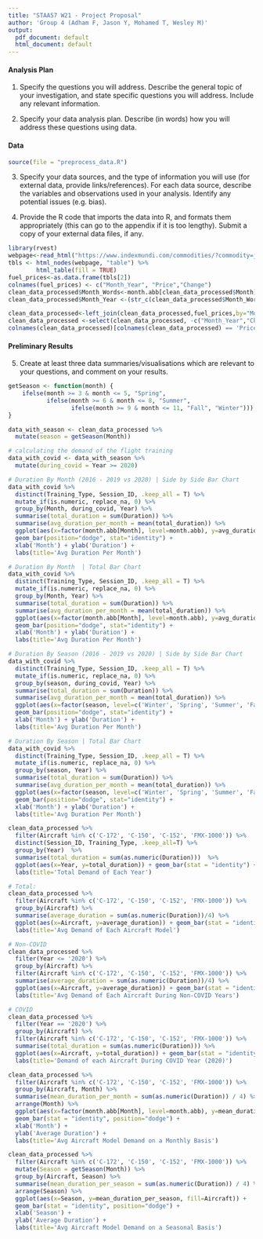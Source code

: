```yaml
---
title: "STAA57 W21 - Project Proposal"
author: 'Group 4 (Adham F, Jason Y, Mohamed T, Wesley M)'
output:
  pdf_document: default
  html_document: default
---
```


#### Analysis Plan 

1. Specify the questions you will address. Describe the general topic of your investigation, and state specific questions you will address. Include any relevant information.

2. Specify your data analysis plan. Describe (in words) how you will address these questions using data.


#### Data 
```r
source(file = "preprocess_data.R")
```
3. Specify your data sources, and the type of information you will use (for external data, provide links/references). For each data source, describe the variables and observations used in your analysis. Identify any potential issues (e.g. bias). 

4. Provide the R code that imports the data into R, and formats them appropriately (this can go to the appendix if it is too lengthy). Submit a copy of your external data files, if any. 
```r
library(rvest)
webpage<-read_html("https://www.indexmundi.com/commodities/?commodity=jet-fuel&months=240&currency=cad")
tbls <- html_nodes(webpage, "table") %>%
        html_table(fill = TRUE)
fuel_prices<-as.data.frame(tbls[2])
colnames(fuel_prices) <- c("Month_Year", "Price","Change")
clean_data_processed$Month_Words<-month.abb[clean_data_processed$Month]
clean_data_processed$Month_Year <-(str_c(clean_data_processed$Month_Words, clean_data_processed$Year, sep = " "))

clean_data_processed<-left_join(clean_data_processed,fuel_prices,by="Month_Year",copy = TRUE)
clean_data_processed <-select(clean_data_processed, -c("Month_Year","Change","Month_Words"))
colnames(clean_data_processed)[colnames(clean_data_processed) == 'Price'] <- 'Fuel Price Per Gallon'
```


#### Preliminary Results

5. Create at least three data summaries/visualisations which are relevant to your questions, and comment on your results. 

```r
getSeason <- function(month) {
    ifelse(month >= 3 & month <= 5, "Spring",
           ifelse(month >= 6 & month <= 8, "Summer",
                  ifelse(month >= 9 & month <= 11, "Fall", "Winter")))
}
```

```r
data_with_season <- clean_data_processed %>%
  mutate(season = getSeason(Month))
```

```r
# calculating the demand of the flight training
data_with_covid <- data_with_season %>% 
  mutate(during_covid = Year >= 2020)
```

```r
# Duration By Month (2016 - 2019 vs 2020) | Side by Side Bar Chart
data_with_covid %>%
  distinct(Training_Type, Session_ID, .keep_all = T) %>%
  mutate_if(is.numeric, replace_na, 0) %>%
  group_by(Month, during_covid, Year) %>%
  summarise(total_duration = sum(Duration)) %>%
  summarise(avg_duration_per_month = mean(total_duration)) %>%
  ggplot(aes(x=factor(month.abb[Month], level=month.abb), y=avg_duration_per_month, fill=during_covid)) + 
  geom_bar(position="dodge", stat="identity") +
  xlab('Month') + ylab('Duration') +
  labs(title='Avg Duration Per Month')
```

```r
# Duration By Month  | Total Bar Chart
data_with_covid %>%
  distinct(Training_Type, Session_ID, .keep_all = T) %>%
  mutate_if(is.numeric, replace_na, 0) %>%
  group_by(Month, Year) %>%
  summarise(total_duration = sum(Duration)) %>%
  summarise(avg_duration_per_month = mean(total_duration)) %>%
  ggplot(aes(x=factor(month.abb[Month], level=month.abb), y=avg_duration_per_month)) + 
  geom_bar(position="dodge", stat="identity") +
  xlab('Month') + ylab('Duration') +
  labs(title='Avg Duration Per Month')
```

```r
# Duration By Season (2016 - 2019 vs 2020) | Side by Side Bar Chart
data_with_covid %>%
  distinct(Training_Type, Session_ID, .keep_all = T) %>%
  mutate_if(is.numeric, replace_na, 0) %>%
  group_by(season, during_covid, Year) %>%
  summarise(total_duration = sum(Duration)) %>%
  summarise(avg_duration_per_month = mean(total_duration)) %>%
  ggplot(aes(x=factor(season, level=c('Winter', 'Spring', 'Summer', 'Fall')), y=avg_duration_per_month, fill=during_covid)) + 
  geom_bar(position="dodge", stat="identity") +
  xlab('Month') + ylab('Duration') +
  labs(title='Avg Duration Per Month')
```
```r
# Duration By Season | Total Bar Chart
data_with_covid %>%
  distinct(Training_Type, Session_ID, .keep_all = T) %>%
  mutate_if(is.numeric, replace_na, 0) %>%
  group_by(season, Year) %>%
  summarise(total_duration = sum(Duration)) %>%
  summarise(avg_duration_per_month = mean(total_duration)) %>%
  ggplot(aes(x=factor(season, level=c('Winter', 'Spring', 'Summer', 'Fall')), y=avg_duration_per_month)) + 
  geom_bar(position="dodge", stat="identity") +
  xlab('Month') + ylab('Duration') +
  labs(title='Avg Duration Per Month')
```


```r
clean_data_processed %>%
  filter(Aircraft %in% c('C-172', 'C-150', 'C-152', 'FMX-1000')) %>%
  distinct(Session_ID, Training_Type, .keep_all=T) %>%
  group_by(Year)  %>%
  summarise(total_duration = sum(as.numeric(Duration)))  %>%
  ggplot(aes(x=Year, y=total_duration)) + geom_bar(stat = "identity") +
  labs(title='Total Demand of Each Year')
```


```r

# Total:
clean_data_processed %>%
  filter(Aircraft %in% c('C-172', 'C-150', 'C-152', 'FMX-1000')) %>%
  group_by(Aircraft) %>%
  summarise(average_duration = sum(as.numeric(Duration))/4) %>%
  ggplot(aes(x=Aircraft, y=average_duration)) + geom_bar(stat = "identity", position="dodge") +
  labs(title='Avg Demand of Each Aircraft Model')

# Non-COVID
clean_data_processed %>%
  filter(Year <= '2020') %>%
  group_by(Aircraft) %>%
  filter(Aircraft %in% c('C-172', 'C-150', 'C-152', 'FMX-1000')) %>%
  summarise(average_duration = sum(as.numeric(Duration))/4) %>%
  ggplot(aes(x=Aircraft, y=average_duration)) + geom_bar(stat = "identity", position="dodge") +
  labs(title='Avg Demand of Each Aircraft During Non-COVID Years')

# COVID
clean_data_processed %>%
  filter(Year == '2020') %>%
  group_by(Aircraft) %>%
  filter(Aircraft %in% c('C-172', 'C-150', 'C-152', 'FMX-1000')) %>%
  summarise(total_duration = sum(as.numeric(Duration))) %>%
  ggplot(aes(x=Aircraft, y=total_duration)) + geom_bar(stat = "identity", position="dodge") +
  labs(title='Demand of each Aircraft During COVID Year (2020)')
```


```r

clean_data_processed %>%
  filter(Aircraft %in% c('C-172', 'C-150', 'C-152', 'FMX-1000')) %>%
  group_by(Aircraft, Month) %>%
  summarise(mean_duration_per_month = sum(as.numeric(Duration)) / 4) %>%
  arrange(Month) %>%
  ggplot(aes(x=factor(month.abb[Month], level=month.abb), y=mean_duration_per_month, fill=Aircraft)) + 
  geom_bar(stat = "identity", position="dodge") +
  xlab('Month') +
  ylab('Average Duration') + 
  labs(title='Avg Aircraft Model Demand on a Monthly Basis')
```


```r
clean_data_processed %>%
  filter(Aircraft %in% c('C-172', 'C-150', 'C-152', 'FMX-1000')) %>%
  mutate(Season = getSeason(Month)) %>%
  group_by(Aircraft, Season) %>%
  summarise(mean_duration_per_season = sum(as.numeric(Duration)) / 4) %>%
  arrange(Season) %>%
  ggplot(aes(x=Season, y=mean_duration_per_season, fill=Aircraft)) + 
  geom_bar(stat = "identity", position="dodge") +
  xlab('Season') +
  ylab('Average Duration') + 
  labs(title='Avg Aircraft Model Demand on a Seasonal Basis')
```